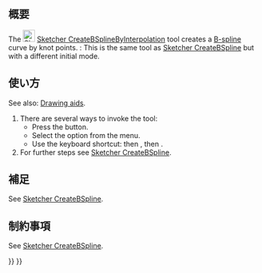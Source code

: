 <languages/>

{{Docnav/ja
|[[Sketcher_CreatePeriodicBSpline/ja|制御点による周期的Bスプライン]]
|[[Sketcher_CreatePeriodicBSplineByInterpolation/ja|ノットによる周期的Bスプライン]]
|[[Sketcher_Workbench/ja|スケッチャーワークベンチ]]
|IconL=Sketcher_CreatePeriodicBSpline.svg
|IconR=Sketcher_CreatePeriodicBSplineByInterpolation.svg
|IconC=Workbench_Sketcher.svg
}}

{{GuiCommand/ja
|Name=Sketcher CreateBSplineByInterpolation
|Name/ja=スケッチャー・ノットによるBスプライン
|MenuLocation=スケッチ → スケッチャージオメトリ → スケッチャー・ノットによるBスプライン
|Workbenches=[[Sketcher_Workbench/ja|スケッチャー]]
|Shortcut={{KEY|G}} {{KEY|B}} {{KEY|I}}
|Version=0.21
|SeeAlso=[[Sketcher_CreateBSpline/ja|スケッチャー・制御点によるBスプライン]]
}}

<span id="Description"></span>
== 概要 == 

<div lang="en" dir="ltr" class="mw-content-ltr">
The [[Image:Sketcher_CreateBSplineByInterpolation.svg|24px]] [[Sketcher_CreateBSplineByInterpolation|Sketcher CreateBSplineByInterpolation]] tool creates a [[B-Splines|B-spline]] curve by knot points. {{Version|1.0}}: This is the same tool as [[Sketcher_CreateBSpline|Sketcher CreateBSpline]] but with a different initial mode.
</div>

<span id="Usage"></span>
== 使い方 == 

<div lang="en" dir="ltr" class="mw-content-ltr">
See also: [[Sketcher_Workbench#Drawing_aids|Drawing aids]].
</div>

<div lang="en" dir="ltr" class="mw-content-ltr">
# There are several ways to invoke the tool:
#* Press the {{Button|[[Image:Sketcher_CreateBSplineByInterpolation.svg|16px]] [[Sketcher_CreateBSplineByInterpolation|B-spline by knots]]}} button.
#* Select the {{MenuCommand|Sketcher → Sketcher geometries → [[Image:Sketcher_CreateBSplineByInterpolation.svg|16px]] Create B-spline by knots}} option from the menu.
#* Use the keyboard shortcut: {{KEY|G}} then {{KEY|B}}, then {{KEY|I}}.
# For further steps see [[Sketcher_CreateBSpline#Usage|Sketcher CreateBSpline]].
</div>

<span id="Notes"></span>
== 補足 ==

<div lang="en" dir="ltr" class="mw-content-ltr">
See [[Sketcher_CreateBSpline#Notes|Sketcher CreateBSpline]].
</div>

<span id="Limitations"></span>
== 制約事項 == 

<div lang="en" dir="ltr" class="mw-content-ltr">
See [[Sketcher_CreateBSpline#Limitations|Sketcher CreateBSpline]].
</div>


{{Docnav/ja
|[[Sketcher_CreatePeriodicBSpline/ja|制御点による周期的Bスプライン]]
|[[Sketcher_CreatePeriodicBSplineByInterpolation/ja|ノットによる周期的Bスプライン]]
|[[Sketcher_Workbench/ja|スケッチャーワークベンチ]]
|IconL=Sketcher_CreatePeriodicBSpline.svg
|IconR=Sketcher_CreatePeriodicBSplineByInterpolation.svg
|IconC=Workbench_Sketcher.svg
}}

{{Sketcher_Tools_navi{{#translation:}}}}
{{Userdocnavi{{#translation:}}}}